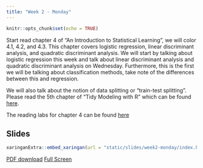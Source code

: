 ```yaml
---
title: "Week 2 - Monday"
---
```


```r
knitr::opts_chunk$set(echo = TRUE)
```

Start read chapter 4 of "An Introduction to Statistical Learning", we will color 4.1, 4.2, and 4.3. This chapter covers logistic regression, linear discriminant analysis, and quadratic discriminant analysis. 
We will start by talking about logistic regression this week and talk about linear discriminant analysis and quadratic discriminant analysis on Wednesday.
Furthermore, this is the first we will be talking about classification methods, take note of the differences between this and regression.

We will also talk about the notion of data splitting or "train-test splitting". Please read the 5th chapter of "Tidy Modeling with R" which can be found [here](https://www.tmwr.org/splitting.html).

The reading labs for chapter 4 can be found [here](https://emilhvitfeldt.github.io/ISLR-tidymodels-labs/classification.html)

## Slides

```r
xaringanExtra::embed_xaringan(url = "static/slides/week2-monday/index.html", ratio = "16:9")
```

[PDF download](static/slides/week2-monday/week1-monday.pdf) [Full Screen](static/slides/week2-monday/index.html)

